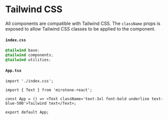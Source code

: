 
<Meta title='Styling/Tailwind CSS' />

# Tailwind CSS

All components are compatible with Tailwind CSS. The `className` props is exposed to allow Tailwind CSS classes to be applied to the component.

#### **`index.css`**

```css
@tailwind base;
@tailwind components;
@tailwind utilities;
```

#### **`App.tsx`**

```tsx
import './index.css';

import { Text } from 'mirotone-react';

const App = () => <Text className='text-3xl font-bold underline text-blue-500'>Tailwind text</Text>;

export default App;
```

<App />
